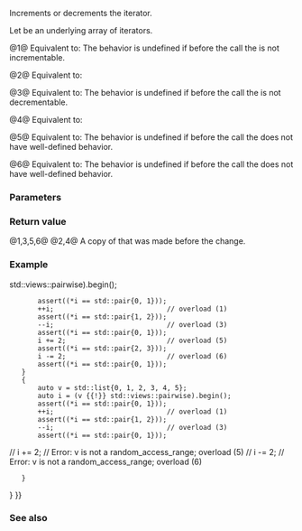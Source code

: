 {{cpp/ranges/adjacent_view/iterator/title|1=operator++,--,+=,-=}}
{{cpp/ranges/adjacent_view/navbar}}
{{dcl begin}}
{{dcl|num=1|since=c++23|
constexpr /*iterator*/&amp; operator++();
}}
{{dcl|num=2|since=c++23|
constexpr /*iterator*/ operator++( int );
}}
{{dcl|num=3|since=c++23|
constexpr /*iterator*/&amp; operator--()
    requires ranges::bidirectional_range&lt;Base&gt;;
}}
{{dcl|num=4|since=c++23|
constexpr /*iterator*/ operator--( int )
    requires ranges::bidirectional_range&lt;Base&gt;;
}}
{{dcl|num=5|since=c++23|1=
constexpr /*iterator*/&amp; operator+=( difference_type n )
    requires ranges::random_access_range&lt;Base&gt;;
}}
{{dcl|num=6|since=c++23|1=
constexpr /*iterator*/&amp; operator-=( difference_type n )
    requires ranges::random_access_range&lt;Base&gt;;
}}
{{dcl end}}

Increments or decrements the iterator.

Let {{rlpi|/#Data members|current_}} be an underlying array of iterators.

@1@ Equivalent to:
{{source|1=
for (auto&amp; i : current_)
    i = std::ranges::next(i);
return *this;
}}
The behavior is undefined if before the call the {{c|current_.back()}} is not incrementable.

@2@ Equivalent to:
{{source|1=
auto tmp = *this;
++*this;
return tmp;
}}

@3@ Equivalent to:
{{source|1=
for (auto&amp; i : current_)
    i = std::ranges::prev(i);
return *this;
}}
The behavior is undefined if before the call the {{c|current_.front()}} is not decrementable.

@4@ Equivalent to:
{{source|1=
auto tmp = *this;
--*this;
return tmp;
}}

@5@ Equivalent to:
{{source|1=
for (auto&amp; i : current_)
    i = i + n;
return *this;
}}
The behavior is undefined if before the call the {{c|current_.back() + n}} does not have well-defined behavior.

@6@ Equivalent to:
{{source|1=
for (auto&amp; i : current_)
    i = i - n;
return *this;
}}
The behavior is undefined if before the call the {{c|current_.front() - n}} does not have well-defined behavior.

===Parameters===
{{par begin}}
{{par|n|position relative to current location}}
{{par end}}

===Return value===
@1,3,5,6@ {{c|*this}}
@2,4@ A copy of {{c|*this}} that was made before the change.

===Example===
{{example
|code=
#include &lt;cassert&gt;
#include &lt;list&gt;
#include &lt;ranges&gt;
#include &lt;utility&gt;
#include &lt;vector&gt;

int main()
{
    {
        auto v = std::vector{0, 1, 2, 3, 4, 5};
        auto i = (v {{!}} std::views::pairwise).begin();
        assert((*i == std::pair{0, 1}));
        ++i;                            // overload (1)
        assert((*i == std::pair{1, 2}));
        --i;                            // overload (3)
        assert((*i == std::pair{0, 1}));
        i += 2;                         // overload (5)
        assert((*i == std::pair{2, 3}));
        i -= 2;                         // overload (6)
        assert((*i == std::pair{0, 1}));
    }
    {
        auto v = std::list{0, 1, 2, 3, 4, 5};
        auto i = (v {{!}} std::views::pairwise).begin();
        assert((*i == std::pair{0, 1}));
        ++i;                            // overload (1)
        assert((*i == std::pair{1, 2}));
        --i;                            // overload (3)
        assert((*i == std::pair{0, 1}));
//      i += 2; // Error: v is not a random_access_range; overload (5)
//      i -= 2; // Error: v is not a random_access_range; overload (6)
    }
}
}}

===See also===
{{dsc begin}}
{{dsc mem fun|cpp/ranges/adjacent_view/iterator/operator_arith2|title=operator+&lt;br&gt;operator-|performs iterator arithmetic|notes={{mark c++23}}}}
{{dsc end}}

{{langlinks|de|es|ja|ru|zh}}